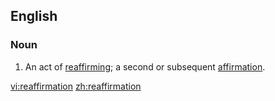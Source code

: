 ==English==
===Noun===
{{en-noun}}
# An act of [[reaffirm]]ing; a second or subsequent [[affirmation]].

[[vi:reaffirmation]]
[[zh:reaffirmation]]